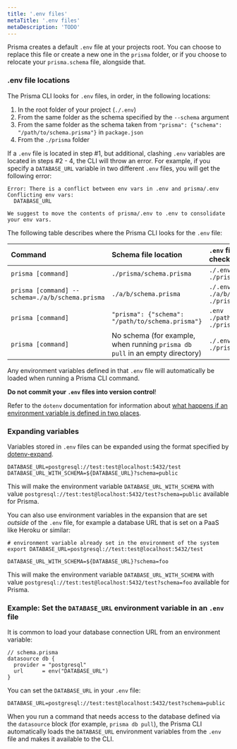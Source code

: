 ```yaml
---
title: '.env files'
metaTitle: '.env files'
metaDescription: 'TODO'
---
```


<TopBlock>

Prisma creates a default `.env` file at your projects root. You can choose to replace this file or create a new one in the `prisma` folder, or if you choose to relocate your `prisma.schema` file, alongside that.

</TopBlock>

### <inlinecode>.env</inlinecode> file locations

The Prisma CLI looks for `.env` files, in order, in the following locations:

1. In the root folder of your project (`./.env`)
1. From the same folder as the schema specified by the `--schema` argument
1. From the same folder as the schema taken from `"prisma": {"schema": "/path/to/schema.prisma"}` in `package.json`
1. From the `./prisma` folder

If a `.env` file is located in step #1, but additional, clashing `.env` variables are located in steps #2 - 4, the CLI will throw an error. For example, if you specify a `DATABASE_URL` variable in two different `.env` files, you will get the following error:

```
Error: There is a conflict between env vars in .env and prisma/.env
Conflicting env vars:
  DATABASE_URL

We suggest to move the contents of prisma/.env to .env to consolidate your env vars.
```

The following table describes where the Prisma CLI looks for the `.env` file:

| **Command**                                     | **Schema file location**                                                     | **`.env` file locations checked, in order**               |
| :---------------------------------------------- | :--------------------------------------------------------------------------- | :-------------------------------------------------------- |
| `prisma [command]`                              | `./prisma/schema.prisma`                                                     | `./.env`<br />`./prisma/.env`                             |
| `prisma [command] --schema=./a/b/schema.prisma` | `./a/b/schema.prisma`                                                        | `./.env`<br />`./a/b/.env`<br />`./prisma/.env`           |
| `prisma [command]`                              | `"prisma": {"schema": "/path/to/schema.prisma"}`                             | `.env`<br /> `./path/to/schema/.env`<br />`./prisma/.env` |
| `prisma [command]`                              | No schema (for example, when running `prisma db pull` in an empty directory) | `./.env`<br />`./prisma/.env`                             |

Any environment variables defined in that `.env` file will automatically be loaded when running a Prisma CLI command.

<Admonition type="warning">

**Do not commit your `.env` files into version control**!

</Admonition>

Refer to the `dotenv` documentation for information about [what happens if an environment variable is defined in two places](https://www.npmjs.com/package/dotenv#what-happens-to-environment-variables-that-were-already-set).

### Expanding variables

Variables stored in `.env` files can be expanded using the format specified by [dotenv-expand](https://github.com/motdotla/dotenv-expand).

```env file=.env
DATABASE_URL=postgresql://test:test@localhost:5432/test
DATABASE_URL_WITH_SCHEMA=${DATABASE_URL}?schema=public
```

This will make the environment variable `DATABASE_URL_WITH_SCHEMA` with value `postgresql://test:test@localhost:5432/test?schema=public` available for Prisma.

You can also use environment variables in the expansion that are set _outside_ of the `.env` file, for example a database URL that is set on a PaaS like Heroku or similar:

```terminal
# environment variable already set in the environment of the system
export DATABASE_URL=postgresql://test:test@localhost:5432/test
```

```env file=.env
DATABASE_URL_WITH_SCHEMA=${DATABASE_URL}?schema=foo
```

This will make the environment variable `DATABASE_URL_WITH_SCHEMA` with value `postgresql://test:test@localhost:5432/test?schema=foo` available for Prisma.

### Example: Set the `DATABASE_URL` environment variable in an `.env` file

It is common to load your database connection URL from an environment variable:

```prisma
// schema.prisma
datasource db {
  provider = "postgresql"
  url      = env("DATABASE_URL")
}
```

You can set the `DATABASE_URL` in your `.env` file:

```env file=.env
DATABASE_URL=postgresql://test:test@localhost:5432/test?schema=public
```

When you run a command that needs access to the database defined via the `datasource` block (for example, `prisma db pull`), the Prisma CLI automatically loads the `DATABASE_URL` environment variables from the `.env` file and makes it available to the CLI.
